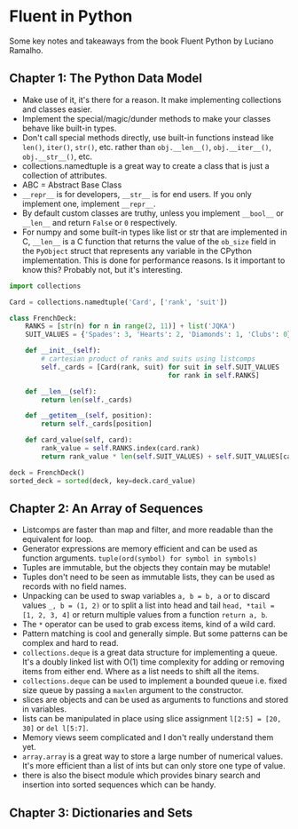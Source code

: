 # Fluent in Python

Some key notes and takeaways from the book Fluent Python by Luciano Ramalho.

## Chapter 1: The Python Data Model

- Make use of it, it's there for a reason. It make implementing collections and classes easier.
- Implement the special/magic/dunder methods to make your classes behave like built-in types.
- Don't call special methods directly, use built-in functions instead like `len()`, `iter()`, `str()`, etc. rather than
`obj.__len__()`, `obj.__iter__()`, `obj.__str__()`, etc.
- collections.namedtuple is a great way to create a class that is just a collection of attributes.
- ABC = Abstract Base Class
- `__repr__` is for developers, `__str__` is for end users. If you only implement one, implement `__repr__`.
- By default custom classes are truthy, unless you implement `__bool__` or `__len__` and return `False` or `0` respectively.
- For numpy and some built-in types like list or str that are implemented in C, `__len__` is a C function that returns
the value of the `ob_size` field in the `PyObject` struct that represents any variable in the CPython implementation.
This is done for performance reasons. Is it important to know this? Probably not, but it's interesting.

```python
import collections

Card = collections.namedtuple('Card', ['rank', 'suit'])

class FrenchDeck:
    RANKS = [str(n) for n in range(2, 11)] + list('JQKA')
    SUIT_VALUES = {'Spades': 3, 'Hearts': 2, 'Diamonds': 1, 'Clubs': 0}

    def __init__(self):
        # cartesian product of ranks and suits using listcomps
        self._cards = [Card(rank, suit) for suit in self.SUIT_VALUES
                                        for rank in self.RANKS]

    def __len__(self):
        return len(self._cards)

    def __getitem__(self, position):
        return self._cards[position]

    def card_value(self, card):
        rank_value = self.RANKS.index(card.rank)
        return rank_value * len(self.SUIT_VALUES) + self.SUIT_VALUES[card.suit]

deck = FrenchDeck()
sorted_deck = sorted(deck, key=deck.card_value)
```

## Chapter 2: An Array of Sequences

- Listcomps are faster than map and filter, and more readable than the equivalent for loop.
- Generator expressions are memory efficient and can be used as function arguments. `tuple(ord(symbol) for
symbol in symbols)`
- Tuples are immutable, but the objects they contain may be mutable!
- Tuples don't need to be seen as immutable lists, they can be used as records with no field names.
- Unpacking can be used to swap variables `a, b = b, a` or to discard values `_, b = (1, 2)` or to split a list into
head and tail `head, *tail = [1, 2, 3, 4]` or return multiple values from a function `return a, b`.
- The `*` operator can be used to grab excess items, kind of a wild card.
- Pattern matching is cool and generally simple. But some patterns can be complex and hard to read.
- `collections.deque` is a great data structure for implementing a queue. It's a doubly linked list with O(1) time
complexity for adding or removing items from either end. Where as a list needs to shift all the items.
- `collections.deque` can be used to implement a bounded queue i.e. fixed size queue by passing a `maxlen` argument to
the constructor.
- slices are objects and can be used as arguments to functions and stored in variables.
- lists can be manipulated in place using slice assignment `l[2:5] = [20, 30]` or `del l[5:7]`.
- Memory views seem complicated and I don't really understand them yet.
- `array.array` is a great way to store a large number of numerical values. It's more efficient than a list of ints
but can only store one type of value.
- there is also the bisect module which provides binary search and insertion into sorted sequences which can be handy.

## Chapter 3: Dictionaries and Sets
